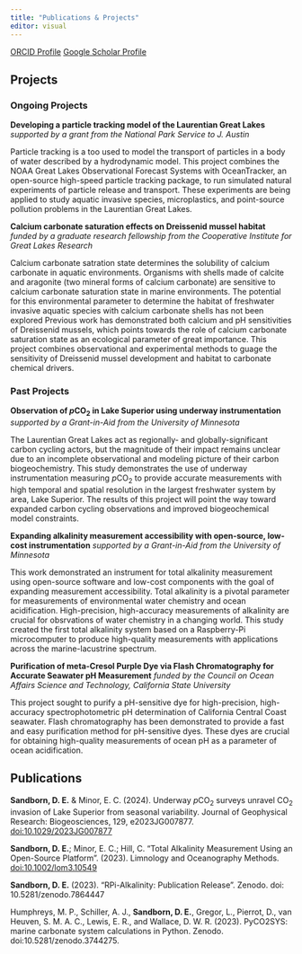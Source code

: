 ```yaml
---
title: "Publications & Projects"
editor: visual
---
```


[ORCID Profile](https://orcid.org/0000-0001-9653-2287)
[Google Scholar Profile](https://scholar.google.com/citations?user=6XRrWhIAAAAJ&hl=en&oi=ao)

## Projects

### Ongoing Projects

**Developing a particle tracking model of the Laurentian Great Lakes**
*supported by a grant from the National Park Service to J. Austin*

Particle tracking is a too used to model the transport of particles in a body of water described by a hydrodynamic model. This project combines the NOAA Great Lakes Observational Forecast Systems with OceanTracker, an open-source high-speed particle tracking package, to run simulated natural experiments of particle release and transport. These experiments are being applied to study aquatic invasive species, microplastics, and point-source pollution problems in the Laurentian Great Lakes.

**Calcium carbonate saturation effects on Dreissenid mussel habitat**
*funded by a graduate research fellowship from the Cooperative Institute for Great Lakes Research*

Calcium carbonate satration state determines the solubility of calcium carbonate in aquatic environments.  Organisms with shells made of calcite and aragonite (two mineral forms of calcium carbonate) are sensitive to calcium carbonate saturation state in marine environments.  The potential for this environmental parameter to determine the habitat of freshwater invasive aquatic species with calcium carbonate shells has not been explored Previous work has demonstrated both calcium and pH sensitivities of Dreissenid mussels, which points towards the role of calcium carbonate saturation state as an ecological parameter of great importance.  This project combines observational and experimental methods to guage the sensitivity of Dreissenid mussel development and habitat to carbonate chemical drivers.

### Past Projects

**Observation of *p*CO<sub>2</sub> in Lake Superior using underway instrumentation**
*supported by a Grant-in-Aid from the University of Minnesota*

The Laurentian Great Lakes act as regionally- and globally-significant carbon cycling actors, but the magnitude of their impact remains unclear due to an incomplete observational and modeling picture of their carbon biogeochemistry. This study demonstrates the use of underway instrumentation measuring *p*CO<sub>2</sub> to provide accurate measurements with high temporal and spatial resolution in the largest freshwater system by area, Lake Superior. The results of this project will point the way toward expanded carbon cycling observations and improved biogeochemical model constraints.

**Expanding alkalinity measurement accessibility with open-source, low-cost instrumentation**
*supported by a Grant-in-Aid from the University of Minnesota*

This work demonstrated an instrument for total alkalinity measurement using open-source software and low-cost components with the goal of expanding measurement accessibility.  Total alkalinity is a pivotal parameter for measurements of environmental water chemistry and ocean acidification.  High-precision, high-accuracy measurements of alkalinity are crucial for obsrvations of water chemistry in a changing world.  This study created the first total alkalinity system based on a Raspberry-Pi microcomputer to produce high-quality measurements with applications across the marine-lacustrine spectrum.

**Purification of meta-Cresol Purple Dye via Flash Chromatography for Accurate Seawater pH Measurement**
*funded by the Council on Ocean Affairs Science and Technology, California State University*

This project sought to purify a pH-sensitive dye for high-precision, high-accuracy spectrophotometric pH determination of California Central Coast seawater.  Flash chromatography has been demonstrated to provide a fast and easy purification method for pH-sensitive dyes.  These dyes are crucial for obtaining high-quality measurements of ocean pH as a parameter of ocean acidification.  

## Publications

**Sandborn, D. E.** & Minor, E. C. (2024). Underway *p*CO<sub>2</sub> surveys unravel CO<sub>2</sub> invasion of Lake Superior from seasonal variability. Journal of Geophysical Research: Biogeosciences, 129, e2023JG007877. [doi:10.1029/2023JG007877](https://doi.org/10.1029/2023JG007877) 

**Sandborn, D. E.**; Minor, E. C.; Hill, C. “Total Alkalinity Measurement Using an Open-Source
Platform”. (2023). Limnology and Oceanography Methods. [doi:10.1002/lom3.10549](https://aslopubs.onlinelibrary.wiley.com/doi/full/10.1002/lom3.10549)

**Sandborn, D. E.** (2023). "RPi-Alkalinity: Publication Release". Zenodo. doi: 10.5281/zenodo.7864447

Humphreys, M. P., Schiller, A. J., **Sandborn, D. E.**, Gregor, L., Pierrot, D., van Heuven, S.
M. A. C., Lewis, E. R., and Wallace, D. W. R. (2023). PyCO2SYS: marine carbonate system
calculations in Python. Zenodo. doi:10.5281/zenodo.3744275.